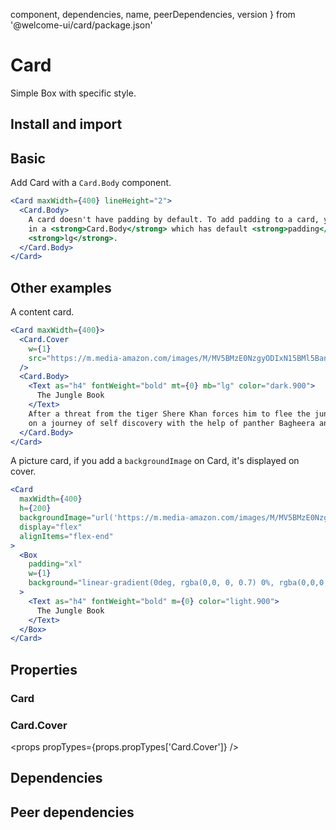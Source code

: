 
  component,
  dependencies,
  name,
  peerDependencies,
  version
} from '@welcome-ui/card/package.json'

# Card

<tagversion version={version} name={name} component={component} />

Simple Box with specific style.

## Install and import

<usage component={component} name={name} peerDependencies={peerDependencies} />

## Basic

Add Card with a `Card.Body` component.

```jsx
<Card maxWidth={400} lineHeight="2">
  <Card.Body>
    A card doesn't have padding by default. To add padding to a card, you should wrap your content
    in a <strong>Card.Body</strong> which has default <strong>padding</strong> of{' '}
    <strong>lg</strong>.
  </Card.Body>
</Card>
```

## Other examples

A content card.

```jsx
<Card maxWidth={400}>
  <Card.Cover
    w={1}
    src="https://m.media-amazon.com/images/M/MV5BMzE0NzgyODIxN15BMl5BanBnXkFtZTgwNDU0NjU5NzE@._V1_SX1777_CR0,0,1777,994_AL_.jpg"
  />
  <Card.Body>
    <Text as="h4" fontWeight="bold" mt={0} mb="lg" color="dark.900">
      The Jungle Book
    </Text>
    After a threat from the tiger Shere Khan forces him to flee the jungle, a man-cub named Mowgli embarks
    on a journey of self discovery with the help of panther Bagheera and free-spirited bear Baloo.
  </Card.Body>
</Card>
```

A picture card, if you add a `backgroundImage` on Card, it's displayed on cover.

```jsx
<Card
  maxWidth={400}
  h={200}
  backgroundImage="url('https://m.media-amazon.com/images/M/MV5BMzE0NzgyODIxN15BMl5BanBnXkFtZTgwNDU0NjU5NzE@._V1_SX1777_CR0,0,1777,994_AL_.jpg')"
  display="flex"
  alignItems="flex-end"
>
  <Box
    padding="xl"
    w={1}
    background="linear-gradient(0deg, rgba(0,0, 0, 0.7) 0%, rgba(0,0,0,0) 100%)"
  >
    <Text as="h4" fontWeight="bold" m={0} color="light.900">
      The Jungle Book
    </Text>
  </Box>
</Card>
```

## Properties

### Card

<props propTypes={props.propTypes.Card} />

### Card.Cover

<props propTypes={props.propTypes['Card.Cover']} />

## Dependencies

<dependencies dependencies={dependencies} />

## Peer dependencies

<dependencies dependencies={peerDependencies} />
